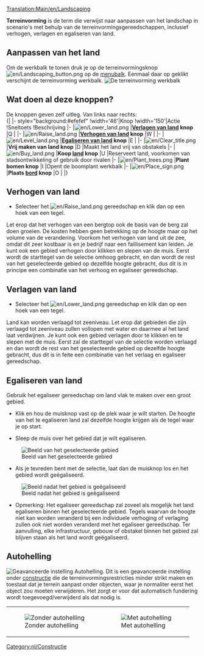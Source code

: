 [[Translation:Main/en/Landscaping]]{{en/-}}{{nl/Tutorial}}{{nl/Inhoudsopgave}}

'''Terreinvorming''' is de term die verwijst naar aanpassen van het landschap in scenario's met behulp van de terreinvormingsgereedschappen, inclusief verhogen, verlagen en egaliseren van land.

==Aanpassen van het land==
Om de werkbalk te tonen druk je op de terreinvormingsknop [[File:en/Landscaping button.png]] op de [[Main/en/Spelinterface/Nl#De menubalk|menubalk]]. Eenmaal daar op geklikt verschijnt de terreinvorming werkbalk.
[[File:en/terreinvorming1.png|none|frame|De terreinvorming werkbalk]]

==Wat doen al deze knoppen?==
De knoppen geven zelf uitleg. Van links naar rechts:<br>
{| {{en/Wikitable}}
|- style="background:#efefef"
!width='46'|Knop
!width='150'|Actie
!Sneltoets
!Beschrijving
|-
|[[File:en/Lower land.png]]
|'''[[Main/en/Terreinvorming/Nl#Verlagen van land|Verlagen van land]] knop'''
|Q
|
|-
|[[File:en/Raise land.png]]
|'''[[Main/en/Terreinvorming/Nl#Verhogen van land|Verhogen van land]] knop'''
|W
|
|-
|[[File:en/Level land.png]]
|'''[[Main/en/Terreinvorming/Nl#Egaliseren van land|Egaliseren van land]] knop'''
|E
|
|-
|[[File:en/Clear title.png]]
|'''Vrij maken van land knop'''
|D
|Maakt het land vrij van obstakels
|-
|[[File:en/Buy land.png]]
|'''Koop [[Main/en/Land|land]] knop'''
|U
|Reserveert land, voorkomen van stadsontwikkeling of gebruik door rivalen
|-
|[[File:en/Plant trees.png]]
|'''Plant bomen knop'''
|I
|Opent de boomplant werkbalk
|-
|[[File:en/Place sign.png]]
|'''Plaats [[Main/en/sign|bord]] knop'''
|O
|
|}

==Verhogen van land==
* Selecteer het [[File:en/Raise land.png]] gereedschap en klik dan op een hoek van een tegel.
Let erop dat het verhogen van een bergtop ook de basis van de berg zal doen groeien. De kosten hebben geen betrekking op de hoogte maar op het volume van de verandering. Voorkom het verhogen van land uit de zee, omdat dit zeer kostbaar is en je bedrijf naar een faillisement kan leiden.
Je kunt ook een gebied verhogen door klikken en slepen van de muis. Eerst wordt de starttegel van de selectie omhoog gebracht, en dan wordt de rest van het geselecteerde gebied op dezelfde hoogte gebracht, dus dit is in principe een combinatie van het verhoog en egaliseer gereedschap.

==Verlagen van land==
* Selecteer het [[File:en/Lower land.png]] gereedschap en klik dan op een hoek van een tegel.
Land kan worden verlaagd tot zeeniveau. Let erop dat gebieden die zijn verlaagd tot zeeniveau zullen vollopen met water en daarmee al het land laat verdwijnen.
Je kunt ook een gebied verlagen door te klikken en te slepen met de muis. Eerst zal de starttegel van de selectie worden verlaagd en dan wordt de rest van het geselecteerde gebied op dezelfde hoogte gebracht, dus dit is in feite een combinatie van het verlaag en egaliseer gereedschap.

==Egaliseren van land==
Gebruik het egaliseer gereedschap om land vlak te maken over een groot gebied.

*Klik en hou de muisknop vast op de plek waar je wilt starten. De hoogte van het te egaliseren land zal dezelfde hoogte krijgen als de tegel waar je op start.

*Sleep de muis over het gebied dat je wilt egaliseren.
[[File:en/Level land before.png|center|none|frame|Beeld van het geselecteerde gebied]]

*Als je tevreden bent met de selectie, laat dan de muisknop los en het gebied wordt geëgaliseerd.
[[File:en/Level land after.png|center|none|frame|Beeld nadat het gebied is geëgaliseerd]]

*Opmerking: Het egaliseer gereedschap zal zoveel als mogelijk het land egaliseren binnen het geselecteerde gebied. Tegels waarvan de hoogte niet kan worden veranderd bij een individuele verhoging of verlaging zullen ook niet worden veranderd met het egaliseer gereedschap. Ter aanvulling, elke infrastructuur, gebouw of obstakel binnen het gebied zal blijven staan als het land wordt geëgaliseerd.

==Autohelling==
[[File:en/Terreinvorming4.png|right|frame|Geavanceerde instelling ''Autohelling''.]]
Dit is een geavanceerde instelling onder [[Main/nl/Constructie|constructie]] die de terreinvormingsrestricties minder strikt maken en toestaat dat je terrein aanpast onder objecten, waar je normaliter eerst het object zou moeten verwijderen. Het zorgt er voor dat automatisch fundering wordt toegevoegd/verwijderd als dat nodig is.
{|
|[[File:en/Terreinvorming2.png|none|frame|Zonder autohelling]]
|[[File:en/Terreinvorming3.png|none|frame|Met autohelling]]
|}

{{nl/Kenmerken|0.6}}
[[Category:nl/Constructie]]